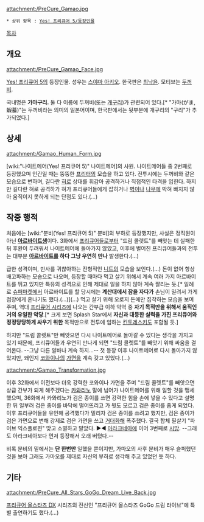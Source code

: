 {{{+1 ガマオ / Gamao }}}

attachment:/PreCure_Gamao.jpg

 * 상위 항목 : [[Yes! 프리큐어 5/등장인물]]

[[목차]]
== 개요 ==
attachment:/PreCure_Gamao_Face.jpg

[[Yes! 프리큐어 5]]의 등장인물. 성우는 [[스야마 아키오]]. 한국판은 [[최낙윤]]. 모티브는 [[두꺼비]].

국내명은 '''가마구리.''' 둘 다 이름에 두꺼비(또는 [[개구리]])가 관련되어 있다.[* "가마(がま, 蝦蟇)"는 두꺼비라는 의미의 일본어이며, 한국판에서는 뒷부분에 개구리의 "구리"가 추가되었다.] 

== 상세 ==
attachment:/Gamao_Human_Form.jpg

[wiki:"나이트메어(Yes! 프리큐어 5)" 나이트메어]의 사원. 나이트메어들 중 2번째로 등장했으며 인간일 때는 뚱뚱한 [[프리터]]의 모습을 하고 있다. 전투시에는 두꺼비와 같은 모습으로 변하며, 길다란 [[혀]]로 상대를 휘감아 공격하거나 직접적인 타격을 입힌다. 하지만 길다란 혀로 공격하가 혀가 프리큐어들에게 잡히거나 [[벽]]이나 [[나무]]에 박혀 빠지지 않아 움직이지 못하게 되는 단점도 있다.(…)

== 작중 행적 ==
처음에는 [wiki:"분비(Yes! 프리큐어 5)" 분비]의 부하로 등장했지만, 사실은 정직원이 아닌 '''[[아르바이트]]생'''이다. 3화에서 [[프리큐어]]들로부터 "드림 콜렛트"를 빼앗는 데 실패한 뒤 후환이 두려워서 나이트메어에 돌아가지 않았고, 이후에 벌어진 프리큐어들과의 전투는 대부분 '''[[아르바이트]]를 하다 그냥 우연히 만나''' 발생한다.(…)

급한 성격이며, 만사를 귀찮아하는 전형적인 [[니트]]의 모습을 보인다.(…) 돈이 없어 항상 배고파하는 모습으로 나오며, 등장할 때마다 먹고 살기 위해서 계속 여러 가지 아르바이트를 뛰고 있지만 특유의 성격으로 인해 제대로 일을 하지 않아 계속 짤리는 듯.[* 일례로 [[슈퍼마켓]]에서 아르바이트를 할 당시에는 '''계산대에서 잠을 자다가''' 손님이 밀려서 가게 점장에게 혼나기도 했다.(…)](…) 먹고 살기 위해 오로지 돈에만 집착하는 모습을 보여주며, 역대 [[프리큐어 시리즈]]에 나오는 간부급 이하 악역 중 '''자기 목적만을 위해서 움직인 거의 유일한 악당'''.[* 크게 보면 Splash Star에서 '''자신과 대등한 실력을 가진 프리큐어와 정정당당하게 싸우기 위한''' 목적만으로 전투에 임하는 [[킨토레스키]]도 포함될 듯.]

하지만 "드림 콜렛트"만 빼앗으면 다시 나이트메어로 돌아갈 수 있다는 생각을 가지고 있기 때문에, 프리큐어들과 우연히 만나게 되면 "드림 콜렛트"를 빼앗기 위해 싸움을 걸어온다. --그냥 다른 알바나 계속 하지...-- 첫 등장 이후 나이트메어로 다시 돌아가지 않았지만, 왜인지 [[코와이나]]의 [[가면]]을 계속 갖고 있었다.(…)

attachment:/Gamao_Transformation.jpg

이후 32화에서 이전보다 더욱 강력한 코와이나 가면을 주며 "드림 콜렛트"를 빼앗으면 상급 간부가 되게 해주겠다는 [[카와리노]] 말에 넘어가 나이트메어를 위해 일할 것을 맹세했으며, 36화에서 카와리노가 검은 종이를 쓰면 강력한 힘을 손에 넣을 수 있다고 설명한 뒤 일부러 검은 종이를 바닥에 떨어뜨리고 가 뭣도 모르고 검은 종이를 줍게 되었다. 이후 프리큐어들을 유인해 공격했다가 밀리자 검은 종이를 쓰려고 했지만, 검은 종이가 검은 가면으로 변해 강제로 검은 가면을 쓰고 [[거대화]]해 폭주했다. 결국 합체 필살기 "파이브 익스플로젼" 맞고 소멸하고 말았다. ▶◀ [[아라크네아]]에 이어 3번째로 [[시망]]. --그래도 아라크네아보다 먼저 등장해서 오래 버텼다.--

비록 분비의 밑에서는 '''단 한번만''' 일했을 뿐이지만, 가마오의 사후 분비가 매우 슬퍼했던 것을 보아 그래도 가마오를 제대로 자신의 부하로 생각해 주고 있었던 듯 하다.

== 기타 ==
attachment:/PreCure_All_Stars_GoGo_Dream_Live_Back.jpg

[[프리큐어 올스타즈 DX]] 시리즈의 전신인 "프리큐어 올스타즈 GoGo 드림 라이브"에 특별 출연하기도 했다.(…)

